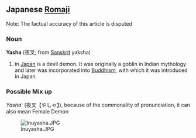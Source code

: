 ==Japanese [[Romaji]]==
Note: The factual accuracy of this article is disputed
===Noun===

'''Yasha''' (夜叉; from [[Sanskrit]] yaksha)
# in [[Japan]] is a devil demon. It was originally a goblin in Indian mythology and later was incorporated into [[Buddhism]], with which it was introduced in Japan.

===Possible Mix up===

''Yasha''' (夜叉【やしゃ】), because of the commonality of pronunciation, it can also mean Female Demon

[[Image:Inuyasha.JPG]]